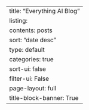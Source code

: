 ---
title: "Everything AI Blog"
listing:
  contents: posts
  sort: "date desc"
  type: default
  categories: true
  sort-ui: false
  filter-ui: False
page-layout: full
title-block-banner: True
---